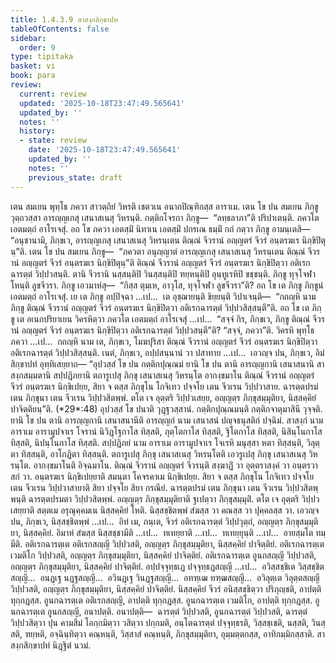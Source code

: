 ```yaml
---
title: 1.4.3.9 สาสงฺกสิกฺขาปท
tableOfContents: false
sidebar:
  order: 9
type: tipitaka
basket: vi
book: para
review:
  current: review
  updated: '2025-10-18T23:47:49.565641'
  updated_by: ''
  notes: ''
  history:
  - state: review
    date: '2025-10-18T23:47:49.565641'
    updated_by: ''
    notes: ''
    previous_state: draft
---
```



<DynamicBreadcrumb />


<ReviewStatus review={frontmatter.review} showDetails={true} />

<HypothesisAnnotation frontmatter={frontmatter} />

<Division number="652" book="para" e="ch" v="1" p="376">

<Paragraph number="2400" book="para">
เตน สมเยน พุทฺโธ ภควา สาวตฺถิยํ วิหรติ เชตวเน อนาถปิณฺฑิกสฺส อาราเม. เตน โข ปน สมเยน ภิกฺขู วุตฺถวสฺสา อารญฺญเกสุ เสนาสเนสุ วิหรนฺติ. กตฺติกโจรกา ภิกฺขู—  “ลทฺธลาภา”ติ ปริปาเตนฺติ. ภควโต เอตมตฺถํ อาโรเจสุํ. อถ โข ภควา เอตสฺมิํ นิทาเน เอตสฺมิํ ปกรเณ ธมฺมิํ กถํ กตฺวา ภิกฺขู อามนฺเตสิ—  “อนุชานามิ, ภิกฺขเว, อารญฺญเกสุ เสนาสเนสุ วิหรนฺเตน ติณฺณํ จีวรานํ อญฺญตรํ จีวรํ อนฺตรฆเร นิกฺขิปิตุนฺ”ติ.
</Paragraph>

<Paragraph number="2401" book="para">
เตน โข ปน สมเยน ภิกฺขู—  “ภควตา อนุญฺญาตํ อารญฺญเกสุ เสนาสเนสุ วิหรนฺเตน ติณฺณํ จีวรานํ อญฺญตรํ จีวรํ อนฺตรฆเร นิกฺขิปิตุนฺ”ติ ติณฺณํ จีวรานํ อญฺญตรํ จีวรํ อนฺตรฆเร นิกฺขิปิตฺวา อติเรกฉารตฺตํ วิปฺปวสนฺติ. ตานิ จีวรานิ นสฺสนฺติปิ วินสฺสนฺติปิ ฑยฺหนฺติปิ อุนฺทูเรหิปิ ขชฺชนฺติ. ภิกฺขู ทุจฺโจฬา โหนฺติ ลูขจีวรา. ภิกฺขู เอวมาหํสุ—  “กิสฺส ตุมฺเห, อาวุโส, ทุจฺโจฬา ลูขจีวรา”ติ? อถ โข เต ภิกฺขู ภิกฺขูนํ เอตมตฺถํ อาโรเจสุํ. เย เต ภิกฺขู อปฺปิจฺฉา …เป…  เต อุชฺฌายนฺติ ขิยฺยนฺติ วิปาเจนฺติ—  “กถญฺหิ นาม ภิกฺขู ติณฺณํ จีวรานํ อญฺญตรํ จีวรํ อนฺตรฆเร นิกฺขิปิตฺวา อติเรกฉารตฺตํ วิปฺปวสิสฺสนฺตี”ติ.
</Paragraph>

<Paragraph number="2402" book="para">
อถ โข เต ภิกฺขู เต อเนกปริยาเยน วิครหิตฺวา ภควโต เอตมตฺถํ อาโรเจสุํ …เป…  “สจฺจํ กิร, ภิกฺขเว, ภิกฺขู ติณฺณํ จีวรานํ อญฺญตรํ จีวรํ อนฺตรฆเร นิกฺขิปิตฺวา อติเรกฉารตฺตํ วิปฺปวสนฺตี”ติ? “สจฺจํ, ภควา”ติ. วิครหิ พุทฺโธ ภควา …เป…  กถญฺหิ นาม เต, ภิกฺขเว, โมฆปุริสา ติณฺณํ จีวรานํ อญฺญตรํ จีวรํ อนฺตรฆเร นิกฺขิปิตฺวา อติเรกฉารตฺตํ วิปฺปวสิสฺสนฺติ. เนตํ, ภิกฺขเว, อปฺปสนฺนานํ วา ปสาทาย …เป…  เอวญฺจ ปน, ภิกฺขเว, อิมํ สิกฺขาปทํ อุทฺทิเสยฺยาถ—
</Paragraph>

</Division>
<Division number="653" book="para" e="ch" v="1" p="377">

<Paragraph number="2403" book="para">
<Emphasis>“อุปวสฺสํ โข ปน กตฺติกปุณฺณมํ ยานิ โข ปน ตานิ อารญฺญกานิ เสนาสนานิ สาสงฺกสมฺมตานิ สปฺปฏิภยานิ ตถารูเปสุ ภิกฺขุ เสนาสเนสุ วิหรนฺโต อากงฺขมาโน ติณฺณํ จีวรานํ อญฺญตรํ จีวรํ อนฺตรฆเร นิกฺขิเปยฺย, สิยา จ ตสฺส ภิกฺขุโน โกจิเทว ปจฺจโย เตน จีวเรน วิปฺปวาสาย. ฉารตฺตปรมํ เตน ภิกฺขุนา เตน จีวเรน วิปฺปวสิตพฺพํ. ตโต เจ อุตฺตริ วิปฺปวเสยฺย, อญฺญตฺร ภิกฺขุสมฺมุติยา, นิสฺสคฺคิยํ ปาจิตฺติยนฺ”</Emphasis>ติ. (*29*:<Emphasis>48</Emphasis>)
</Paragraph>

</Division>
<Division number="654" book="para" e="ch" v="1" p="377">

<Paragraph number="2404" book="para">
<Emphasis>อุปวสฺสํ โข ปนา</Emphasis>ติ วุฏฺฐวสฺสานํ.
</Paragraph>

<Paragraph number="2405" book="para">
<Emphasis>กตฺติกปุณฺณมนฺ</Emphasis>ติ กตฺติกจาตุมาสินี วุจฺจติ.
</Paragraph>

<Paragraph number="2406" book="para">
<Emphasis>ยานิ โข ปน ตานิ อารญฺญกานิ เสนาสนานี</Emphasis>ติ <Emphasis>อารญฺญกํ</Emphasis> นาม เสนาสนํ ปญฺจธนุสติกํ ปจฺฉิมํ.
</Paragraph>

<Paragraph number="2407" book="para">
<Emphasis>สาสงฺกํ</Emphasis> นาม อาราเม อารามูปจาเร โจรานํ นิวิฏฺโฐกาโส ทิสฺสติ, ภุตฺโตกาโส ทิสฺสติ, ฐิโตกาโส ทิสฺสติ, นิสินฺโนกาโส ทิสฺสติ, นิปนฺโนกาโส ทิสฺสติ.
</Paragraph>

<Paragraph number="2408" book="para">
<Emphasis>สปฺปฏิภยํ</Emphasis> นาม อาราเม อารามูปจาเร โจเรหิ มนุสฺสา หตา ทิสฺสนฺติ, วิลุตฺตา ทิสฺสนฺติ, อาโกฏิตา ทิสฺสนฺติ.
</Paragraph>

<Paragraph number="2409" book="para">
<Emphasis>ตถารูเปสุ ภิกฺขุ เสนาสเนสุ วิหรนฺโต</Emphasis>ติ เอวรูเปสุ ภิกฺขุ เสนาสเนสุ วิหรนฺโต.
</Paragraph>

<Paragraph number="2410" book="para">
<Emphasis>อากงฺขมาโน</Emphasis>ติ อิจฺฉมาโน.
</Paragraph>

<Paragraph number="2411" book="para">
<Emphasis>ติณฺณํ จีวรานํ อญฺญตรํ จีวรนฺ</Emphasis>ติ สงฺฆาฏิํ วา อุตฺตราสงฺคํ วา อนฺตรวาสกํ วา.
</Paragraph>

<Paragraph number="2412" book="para">
<Emphasis>อนฺตรฆเร นิกฺขิเปยฺยา</Emphasis>ติ สมนฺตา โคจรคาเม นิกฺขิเปยฺย.
</Paragraph>

<Paragraph number="2413" book="para">
<Emphasis>สิยา จ ตสฺส ภิกฺขุโน โกจิเทว ปจฺจโย เตน จีวเรน วิปฺปวาสายา</Emphasis>ติ สิยา ปจฺจโย สิยา กรณียํ.
</Paragraph>

<Paragraph number="2414" book="para">
<Emphasis>ฉารตฺตปรมํ เตน ภิกฺขุนา เตน จีวเรน วิปฺปวสิตพฺพนฺ</Emphasis>ติ ฉารตฺตปรมตา วิปฺปวสิตพฺพํ.
</Paragraph>

<Paragraph number="2415" book="para">
<Emphasis>อญฺญตฺร ภิกฺขุสมฺมุติยา</Emphasis>ติ ฐเปตฺวา ภิกฺขุสมฺมุติํ.
</Paragraph>

<Paragraph number="2416" book="para">
<Emphasis>ตโต เจ อุตฺตริ วิปฺปวเสยฺยา</Emphasis>ติ สตฺตเม อรุณุคฺคมเน นิสฺสคฺคิยํ โหติ. นิสฺสชฺชิตพฺพํ สํฆสฺส วา คณสฺส วา ปุคฺคลสฺส วา. เอวญฺจ ปน, ภิกฺขเว, นิสฺสชฺชิตพฺพํ …เป…  อิทํ เม, ภนฺเต, จีวรํ อติเรกฉารตฺตํ วิปฺปวุตฺถํ, อญฺญตฺร ภิกฺขุสมฺมุติยา, นิสฺสคฺคิยํ. อิมาหํ สํฆสฺส นิสฺสชฺชามีติ …เป…  ทเทยฺยาติ …เป…  ทเทยฺยุนฺติ …เป…  อายสฺมโต ทมฺมีติ.
</Paragraph>

</Division>
<Division number="655" book="para" e="ch" v="1" p="378">

<Paragraph number="2417" book="para">
อติเรกฉารตฺเต อติเรกสญฺญี วิปฺปวสติ, อญฺญตฺร ภิกฺขุสมฺมุติยา, นิสฺสคฺคิยํ ปาจิตฺติยํ. อติเรกฉารตฺเต เวมติโก วิปฺปวสติ, อญฺญตฺร ภิกฺขุสมฺมุติยา, นิสฺสคฺคิยํ ปาจิตฺติยํ. อติเรกฉารตฺเต อูนกสญฺญี วิปฺปวสติ, อญฺญตฺร ภิกฺขุสมฺมุติยา, นิสฺสคฺคิยํ ปาจิตฺติยํ. อปฺปจฺจุทฺธเฏ ปจฺจุทฺธฏสญฺญี …เป…  อวิสฺสชฺชิเต วิสฺสชฺชิตสญฺญี…  อนฏฺเฐ นฏฺฐสญฺญี…  อวินฏฺเฐ วินฏฺฐสญฺญี…  อทฑฺเฒ ทฑฺฒสญฺญี…  อวิลุตฺเต วิลุตฺตสญฺญี วิปฺปวสติ, อญฺญตฺร ภิกฺขุสมฺมุติยา, นิสฺสคฺคิยํ ปาจิตฺติยํ.
</Paragraph>

<Paragraph number="2418" book="para">
นิสฺสคฺคิยํ จีวรํ อนิสฺสชฺชิตฺวา ปริภุญฺชติ, อาปตฺติ ทุกฺกฏสฺส. อูนกฉารตฺเต อติเรกสญฺญี, อาปตฺติ ทุกฺกฏสฺส. อูนกฉารตฺเต เวมติโก, อาปตฺติ ทุกฺกฏสฺส. อูนกฉารตฺเต อูนกสญฺญี, อนาปตฺติ.
</Paragraph>

</Division>
<Division number="656" book="para" e="ch" v="1" p="379">

<Paragraph number="2419" book="para">
อนาปตฺติ—  ฉารตฺตํ วิปฺปวสติ, อูนกฉารตฺตํ วิปฺปวสติ, ฉารตฺตํ วิปฺปวสิตฺวา ปุน คามสีมํ โอกฺกมิตฺวา วสิตฺวา ปกฺกมติ, อนฺโตฉารตฺตํ ปจฺจุทฺธรติ, วิสฺสชฺเชติ, นสฺสติ, วินสฺสติ, ฑยฺหติ, อจฺฉินฺทิตฺวา คณฺหนฺติ, วิสฺสาสํ คณฺหนฺติ, ภิกฺขุสมฺมุติยา, อุมฺมตฺตกสฺส, อาทิกมฺมิกสฺสาติ.

</Paragraph>
</Division>

<Paragraph number="2420" type="center" book="para">
สาสงฺกสิกฺขาปทํ นิฏฺฐิตํ นวมํ.
</Paragraph>